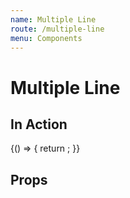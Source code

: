 ```yaml
---
name: Multiple Line
route: /multiple-line
menu: Components
---
```


# Multiple Line


## In Action

<Playground>
  {() => {
    return <MultipleLineEditor field={createFakeFieldAPI()} initialDisabled={false} />;
  }}
</Playground>

## Props

<Props of={MultipleLineEditor} />
